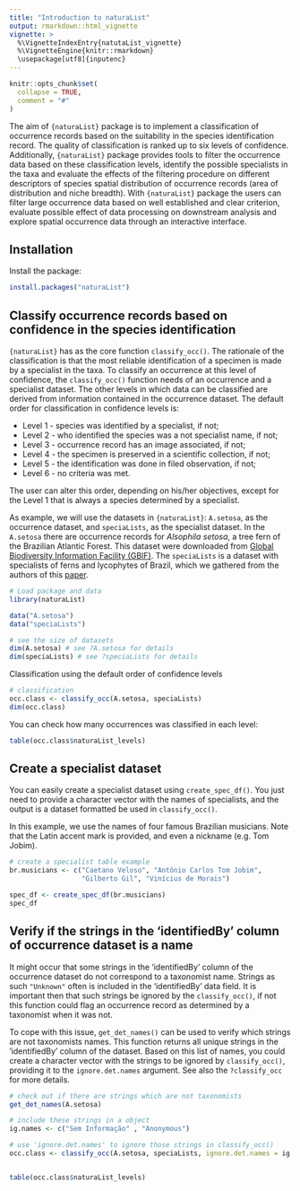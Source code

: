 ```yaml
---
title: "Introduction to naturaList"
output: rmarkdown::html_vignette
vignette: >
  %\VignetteIndexEntry{natutaList_vignette}
  %\VignetteEngine{knitr::rmarkdown}
  \usepackage[utf8]{inputenc}
---
```


```r
knitr::opts_chunk$set(
  collapse = TRUE,
  comment = "#"
)
```

The aim of `{naturaList}` package is to implement a classification of occurrence records based on the suitability in the species identification record. The quality of classification is ranked up to six levels of confidence. Additionally, `{naturaList}` package provides tools to filter the occurrence data based on these classification levels, identify the possible specialists in the taxa and evaluate the effects of the filtering procedure on different descriptors of species spatial distribution of occurrence records (area of distribution and niche breadth). With `{naturaList}` package the users can filter large occurrence data based on well established and clear criterion, evaluate possible effect of data processing on downstream analysis and explore spatial occurrence data through an interactive interface.

## Installation
Install the package:

```r
install.packages("naturaList")
```

## Classify occurrence records based on confidence in the species identification

`{naturaList}` has as the core function `classify_occ()`. The rationale of the classification is that the most reliable identification of a specimen is made by a specialist in the taxa. To classify an occurrence at this level of confidence, the `classify_occ()` function needs of an occurrence and a specialist dataset.
The other levels in which data can be classified are derived from information contained in the occurrence dataset. The default order for classification in confidence levels is:

 * Level 1 - species was identified by a specialist, if not;
 * Level 2 - who identified the species was a not specialist name, if not;
 * Level 3 - occurrence record has an image associated, if not;
 * Level 4 - the specimen is preserved in a scientific collection, if not;
 * Level 5 - the identification was done in filed observation, if not;
 * Level 6 - no criteria was met.
 
The user can alter this order, depending on his/her objectives, except for the Level 1 that is always a species determined by a specialist.

As example, we will use the datasets in `{naturaList}`: `A.setosa`, as the occurrence dataset, and `speciaLists`, as the specialist dataset. In the `A.setosa` there are occurrence records for *Alsophila setosa*, a tree fern of the Brazilian Atlantic Forest. This dataset were downloaded from [Global Biodiversity Information Facility (GBIF)]( https://doi.org/10.15468/dl.6jesg0). The `speciaLists` is a dataset with specialists of ferns and lycophytes of Brazil, which we gathered from the authors of this [paper](https://doi.org/10.1590/2175-7860201566410). 

```r
# Load package and data
library(naturaList)

data("A.setosa")
data("speciaLists")

# see the size of datasets
dim(A.setosa) # see ?A.setosa for details
dim(speciaLists) # see ?speciaLists for details
```

Classification using the default order of confidence levels
```r
# classification
occ.class <- classify_occ(A.setosa, speciaLists)
dim(occ.class)
```
 

You can check how many occurrences was classified in each level:
```r
table(occ.class$naturaList_levels)
```

## Create a specialist dataset

You can easily create a specialist dataset using `create_spec_df()`. You just need to provide a character vector with the names of specialists, and the output is a dataset formatted be used in `classify_occ()`. 

In this example, we use the names of four famous Brazilian musicians. Note that the Latin accent mark is provided, and even a nickname (e.g. Tom Jobim). 

```r
# create a specialist table example
br.musicians <- c("Caetano Veloso", "Antônio Carlos Tom Jobim", 
                  "Gilberto Gil", "Vinícius de Morais")

spec_df <- create_spec_df(br.musicians)
spec_df
```

## Verify if the strings in the 'identifiedBy' column of occurrence dataset is a name 

It might occur that some strings in the 'identifiedBy' column of the occurrence dataset do not correspond to a taxonomist name. Strings as such `"Unknown"` often is included in the 'identifiedBy' data field. It is important then that such strings be ignored by the `classify_occ()`, if not this function could flag an occurrence record as determined by a taxonomist when it was not. 

To cope with this issue, `get_det_names()` can be used to verify which strings are not taxonomists names. This function returns all unique strings in the 'identifiedBy' column of the dataset. Based on this list of names, you could create a character vector with the strings to be ignored by `classify_occ()`, providing it to the `ignore.det.names` argument. See also the `?classify_occ` for more details. 

```r

# check out if there are strings which are not taxonomists
get_det_names(A.setosa)

# include these strings in a object
ig.names <- c("Sem Informação" , "Anonymous")

# use 'ignore.det.names' to ignore those strings in classify_occ()
occ.class <- classify_occ(A.setosa, speciaLists, ignore.det.names = ig.names)


table(occ.class$naturaList_levels)

```

